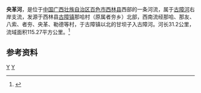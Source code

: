 {{Infobox River
  | river_name      = 央革河
  | image_name      =
  | image_size      = 
  | caption         = 
  | origin          = [[广西壮族自治区|广西壮族自治区]][[西林县|西林县]][[古障镇|古障镇]]那哈村
  | mouth           = 广西壮族自治区西林县古障镇甘坝子[[古障河|古障河]]
  | basin_countries = {{PRC}}
  | length          = 31.2 km
  | elevation       = 
  | mouth_elevation = 
  | discharge       = 
  | watershed       = 115.27 km<sup>2</sup>
}}
'''央革河'''，是位于[[中国|中国]][[广西壮族自治区|广西壮族自治区]][[百色市|百色市]][[西林县|西林县]]西部的一条河流，属于[[古障河|古障河]]右岸支流，发源于西林县[[古障镇|古障镇]]那哈村（原属者夯乡）北部，西南流经那哈、那友、八索、者夯、央革、勒德等村，于古障镇以北的甘坝子入古障河。河长31.2公里，流域面积115.27平方公里。<ref name="中国河湖大典">{{cite book zh |author=《[[中国河湖大典|中国河湖大典]]》编纂委员会 |title=《中国河湖大典·珠江卷》 |format=M |edition=1 |location=北京 |publisher=中国水利水电出版社 |date=2013年1月 |pages=39页 |id= ISBN 978-7-5170-0561-2}}</ref>
==参考资料==
{{reflist}}
[[Category:南盤江水系|Y]]
[[Category:广西河流|Y]]
